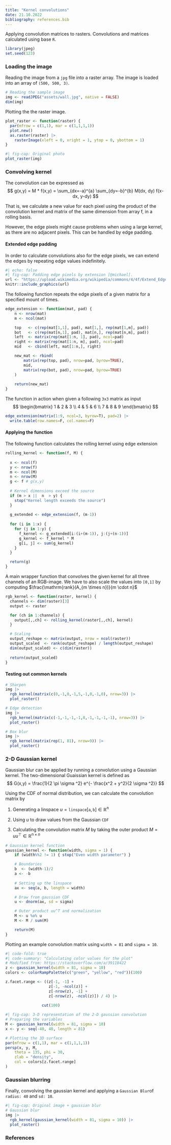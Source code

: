 ```yaml
---
title: "Kernel convolutions"
date: 21.10.2022
bibliography: references.bib
---
```


Applying convolution matrices to rasters. Convolutions and matrices calculated using base ```R```. 



```r
library(jpeg)
set.seed(123)
```

### Loading the image
Reading the image from a ```jpg``` file into a raster array. The image is loaded into an array of ```(500, 500, 3)```.

```r
# Reading the sample image
img <- readJPEG("assets/wall.jpg", native = FALSE)
dim(img)
```

Plotting the the raster image.

```r
plot_raster <- function(raster) {
  par(mfrow = c(1,1), mar = c(1,1,1,1))
  plot.new()
  as.raster(raster) |>
    rasterImage(xleft = 0, xright = 1, ytop = 0, ybottom = 1)
}
```

```r
#| fig-cap: Original photo
plot_raster(img)
```


### Convolving kernel

The convolution can be expressed as 
$$
g(x,y) = M * f(x,y) = \sum_{dx=-a}^{a} \sum_{dy=-b}^{b} M(dx, dy) f(x-dx, y-dy)
$$

That is, we calculate a new value for each pixel using the product of the convolution kernel and matrix of the same dimension from array f, in a rolling basis. 

However, the edge pixels might cause problems when using a large kernel, as there are no adjacent pixels. This can be handled by edge padding.

#### Extended edge padding

In order to calculate convolutions also for the edge pixels, we can extend the edges by repeating edge values indefinitely.

```r
#| echo: false
#| fig-cap: Padding edge pixels by extension [@michael].
url <- "https://upload.wikimedia.org/wikipedia/commons/4/4f/Extend_Edge-Handling.png"
knitr::include_graphics(url)
```

The following function repeats the edge pixels of a given matrix for a specified mount of times.

```r
edge_extension <- function(mat, pad) {
    n <- nrow(mat)
    m <- ncol(mat)

    top   <- c(rep(mat[1,1], pad), mat[1,], rep(mat[1,m], pad))
    bot   <- c(rep(mat[n,1], pad), mat[n,], rep(mat[n,m], pad))
    left  <- matrix(rep(mat[1:n, 1], pad), ncol=pad)
    right <- matrix(rep(mat[1:n, m], pad), ncol=pad)
    mid   <- cbind(left, mat[1:n,], right)

    new_mat <- rbind(
        matrix(rep(top, pad), nrow=pad, byrow=TRUE),
        mid,
        matrix(rep(bot, pad), nrow=pad, byrow=TRUE)
    )
    
    return(new_mat)
}
```

The function in action when given a following ```3x3``` matrix as input
$$
\begin{bmatrix}
1 & 2 & 3 \\
4 & 5 & 6 \\
7 & 8 & 9 
\end{bmatrix}
$$

```r
edge_extension(matrix(1:9, ncol=3, byrow=T), pad=2) |>
  write.table(row.names=F, col.names=F)
```

#### Applying the function

The following function calculates the rolling kernel using edge extension

```r
rolling_kernel <- function(f, M) {
  
  x <- ncol(f)
  y <- nrow(f)
  m <- ncol(M)
  n <- nrow(M)
  g <- f # g(x,y)
  
  # Kernel dimensions exceed the source
  if (m > x ||  n  > y) {
    stop("Kernel length exceeds the source")
  }
  
  g_extended <- edge_extension(f, (m-1))
  
  for (i in 1:x) {
    for (j in 1:y) {
      f_kernel <- g_extended[i:(i+(m-1)), j:(j+(n-1))]
      g_kernel <- f_kernel * M
      g[i, j] <- sum(g_kernel)
    }
  }

  return(g)
}
```

A main wrapper function that convolves the given kernel for all three channels of an RGB-image. We have to also scale the values into ```[0,1]``` by computing $\frac{\mathrm{rank}(A_{m \times n})}{m \cdot n}$

```r
rgb_kernel <- function(raster, kernel) {
  channels <- dim(raster)[3]
  output <- raster

  for (ch in 1:channels) {
    output[,,ch] <- rolling_kernel(raster[,,ch], kernel)
  }

  # Scaling
  output_reshape <- matrix(output, nrow = ncol(raster))
  output_scaled  <- rank(output_reshape) / length(output_reshape)
  dim(output_scaled) <- c(dim(raster))
  
  return(output_scaled)
}
```

#### Testing out common kernels

```r
# Sharpen
img |>
  rgb_kernel(matrix(c(0,-1,0,-1,5,-1,0,-1,0), nrow=3)) |>
  plot_raster()

# Edge detection  
img |>
  rgb_kernel(matrix(c(-1,-1,-1,-1,8,-1,-1,-1,-1), nrow=3)) |>
  plot_raster()

# Box blur
img |>
  rgb_kernel(matrix(rep(1, 81), nrow=9)) |>
  plot_raster()
```

### 2-D Gaussian kernel

Gaussian blur can be applied by running a convolution using a Gaussian kernel. The two-dimensional Guaissian kernel is defined as 
$$
G(x,y) = \frac{1}{2 \pi \sigma ^2} e^{- \frac{x^2 + y^2}{2 \sigma ^2}}
$$

Using the CDF of normal distribution, we can calculate the convolution matrix by

1. Generating a linspace $u = \texttt{linspace}[\texttt{a}, \texttt{b}] \in \mathbb{R}^n$

2. Using $u$ to draw values from the Gaussian $\texttt{CDF}$

3. Calculating the convolution matrix $M$ by taking the outer product $M = uu^\top \in \mathbb{R}^{n \times n}$

```r
# Gaussian kernel function
gaussian_kernel <- function(width, sigma = 1) {
    if (width%%2 != 1) { stop("Even width parameter") }

    # Boundaries
    b  <- (width-1)/2
    a <- -b
    
    # Setting up the linspace
    ax <- seq(a, b, length = width)

    # Draw from gaussian CDF
    u <- dnorm(ax, sd = sigma)

    # Outer product uu^T and normalization
    M <- u %o% u
    M <- M / sum(M)

    return(M)
}
```

Plotting an example convolution matrix using ```width = 81``` and ```sigma = 10```.

```r
#| code-fold: true
#| code-summary: "Calculating color values for the plot"
# Modified from: https://stackoverflow.com/a/39118422
z <- gaussian_kernel(width = 81, sigma = 10)
colors <- colorRampPalette(c("green", "yellow", "red"))(100)

z.facet.range <- ((z[-1, -1] +
                   z[-1, -ncol(z)] +
                   z[-nrow(z), -1] +
                   z[-nrow(z), -ncol(z)]) / 4) |>
                
                cut(100)
```

```r
#| fig-cap: 3-D representation of the 2-D gaussian convolution
# Preparing the variables
M <- gaussian_kernel(width = 81, sigma = 10)
x <- y <- seq(-40, 40, length = 81)

# Plotting the 3D surface
par(mfrow = c(1,1), mar = c(1,1,1,1))
persp(x, y, M,
    theta = 135, phi = 30,
    zlab = "density",
    col = colors[z.facet.range]
)
```


### Gaussian blurring

Finally, convolving the gaussian kernel and applying a ```Gaussian Blur```of ```radius: 40``` and ```sd: 10```.

```r
#| fig-cap: Original image + gaussian blur
# Gaussian blur
img |>
  rgb_kernel(gaussian_kernel(width = 81, sigma = 10)) |>
  plot_raster()
```

### References

::: {#refs}
:::


